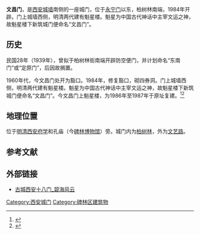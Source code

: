 {{Coord|34.25343|108.94932|display=title}}
'''文昌门'''，是[[西安城墙|西安城墙]]南侧的一座城门，位于[[永宁门|永宁门]]以东，柏树林南端，1984年开辟。门上城墙西侧，明清两代建有魁星楼。魁星为中国古代神话中主宰文运之神，故魁星楼下新筑城门便命名“文昌门”。

== 历史 ==

民国28年（1939年），曾拟于柏树林街南端开辟防空便门，并计划命名“东南门”或“定原门”，后因故搁置。

1960年代，今文昌门处开为豁口。1984年，修复豁口，砌四券洞。门上城墙西侧，明清两代建有魁星楼。魁星为中国古代神话中主宰文运之神，故魁星楼下新筑城门便命名“文昌门”。今文昌门上魁星楼，为1986年至1987年于原址复建。<ref>{{cite book |author=西安市地方志办公室 |date=2012年11月第1版 |edition= |title=民国西安词典 |url=http://xadfz.xa.gov.cn/difangzhinew/muluFrame.jsp?bookname=minguo_xian_cidian |location=西安 |publisher=陕西人民出版社 |page=57-61 |isbn=978-7-224-10402-8 |author-link= |access-date=2019-02-01 |archive-url=https://web.archive.org/web/20190131201332/http://xadfz.xa.gov.cn/difangzhinew/muluFrame.jsp?bookname=minguo_xian_cidian |archive-date=2019-01-31 |dead-url=yes }}</ref><ref>{{cite web | url = https://mp.weixin.qq.com/s/GrJAZ4BPpJo9W7LGRFOJSw | format =  | title = 古城西安十八门 | author = 碧海风 | date = 2019-01-31 | website =  | publisher = 碧海风云 | access-date =  | quote =  | archive-date = 2019-10-30 | archive-url = https://web.archive.org/web/20191030060223/https://mp.weixin.qq.com/s/GrJAZ4BPpJo9W7LGRFOJSw | dead-url = no }}</ref>

== 地理位置 ==

位于[[明朝|明]][[清朝|清]][[西安府学|西安府学]]和孔庙（今[[西安碑林博物馆|碑林博物馆]]）旁。城门内为[[柏树林|柏树林]]，外为[[文艺路|文艺路]]。

== 参考文献 ==
{{reflist}}

== 外部链接 ==
* [https://mp.weixin.qq.com/s/GrJAZ4BPpJo9W7LGRFOJSw 古城西安十八门_碧海风云]{{Wayback|url=https://mp.weixin.qq.com/s/GrJAZ4BPpJo9W7LGRFOJSw |date=20191030060223 }}

{{西安城门}}

{{Chinese building-stub}}

[[Category:西安城门|Category:西安城门]]
[[Category:碑林区建筑物|Category:碑林区建筑物]]